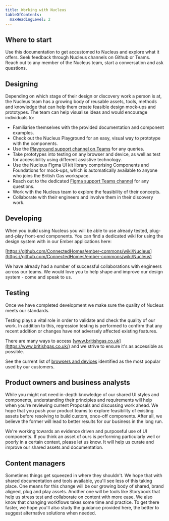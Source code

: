 ```yaml
---
title: Working with Nucleus
tableOfContents:
  maxHeadingLevel: 2
---
```


## Where to start

<div class="purpose">
Use this documentation to get accustomed to Nucleus and explore what it offers.
Seek feedback through Nucleus channels on Github or Teams.
Reach out to any member of the Nucleus team, start a conversation and ask questions.
</div>


## Designing

Depending on which stage of their design or discovery work a person is at, the Nucleus team has a growing body of reusable assets, tools, methods and knowledge that can help them create feasible design mock-ups and prototypes. The team can help visualise ideas and would encourage individuals to:

- Familiarise themselves with the provided documentation and component examples.
- Check out the Nucleus Playground for an easy, visual way to prototype with the components.
- Use the [Playground support channel on Teams](https://teams.microsoft.com/l/channel/19%3a10af1f515b714d0cb7e30a8e8d0848c7%40thread.tacv2/%25F0%259F%258E%25A1%2520Playground%2520support?groupId=1f9c2411-216b-42a8-9bb0-c51f28ff5071&tenantId=a603898f-7de2-45ba-b67d-d35fb519b2cf) for any queries.
- Take prototypes into testing on any browser and device, as well as test for accessibility using different assistive technology.
- Use the Nucleus Figma UI kit library comprising Components and Foundations for mock-ups, which is automatically available to anyone who joins the British Gas workspace.
- Reach out to the dedicated [Figma support Teams channel](https://teams.microsoft.com/l/channel/19%3A4bb5fc77f44245e182cc69b3f6e0417b%40thread.tacv2/%E2%9C%8F%EF%B8%8F%20Figma%20Support?groupId=1f9c2411-216b-42a8-9bb0-c51f28ff5071&tenantId=a603898f-7de2-45ba-b67d-d35fb519b2cf) for any questions.
- Work with the Nucleus team to explore the feasibility of their concepts.
- Collaborate with their engineers and involve them in their discovery work.
  
## Developing

When you build using Nucleus you will be able to use already tested, plug-and-play front-end components. You can find a dedicated wiki for using the design system with in our Ember applications here:

[https://github.com/ConnectedHomes/ember-commons/wiki/Nucleus](https://github.com/ConnectedHomes/ember-commons/wiki/Nucleus)

We have already had a number of successful collaborations with engineers across our teams. We would love you to help shape and improve our design system - come and speak to us.

## Testing

Once we have completed development we make sure the quality of Nucleus meets our standards.

Testing plays a vital role in order to validate and check the quality of our work. In addition to this, regression testing is performed to confirm that any recent addition or changes have not adversely affected existing features.

There are many ways to access [www.britishgas.co.uk](https://www.britishgas.co.uk/) and we strive to ensure it's as accessible as possible.

See the current list of [browsers and devices](/guidelines/devices/#browsers) identified as the most popular used by our customers.

## Product owners and business analysts

While you might not need in-depth knowledge of our shared UI styles and components, understanding their principles and requirements will help when you're reviewing current Proposals and discussing work ahead. We hope that you push your product teams to explore feasibility of existing assets before resolving to build custom, once-off components. After all, we believe the former will lead to better results for our business in the long run.

We're working towards an evidence driven and purposeful use of UI components. If you think an asset of ours is performing particularly well or poorly in a certain context, please let us know. It will help us curate and improve our shared assets and documentation.

## Content managers

Sometimes things get squeezed in where they shouldn't. We hope that with shared documentation and tools available, you'll see less of this taking place. One means for this change will be our growing body of shared, brand aligned, plug and play assets. Another one will be tools like Storybook that help us stress test and collaborate on content with more ease. We also know that changing workflows takes some time and practice. To get there faster, we hope you'll also study the guidance provided here, the better to suggest alternative solutions when needed.
